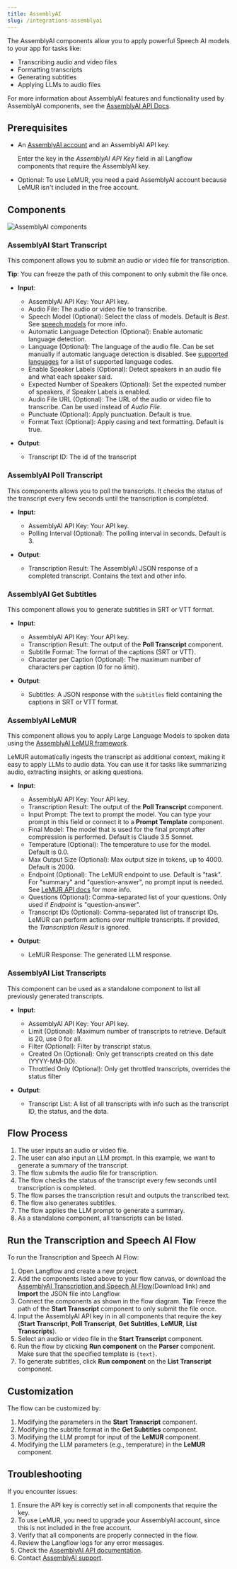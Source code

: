 ```yaml
---
title: AssemblyAI
slug: /integrations-assemblyai
---
```



The AssemblyAI components allow you to apply powerful Speech AI models to your app for tasks like:

- Transcribing audio and video files
- Formatting transcripts
- Generating subtitles
- Applying LLMs to audio files

For more information about AssemblyAI features and functionality used by AssemblyAI components, see the [AssemblyAI API Docs](https://www.assemblyai.com/docs).

## Prerequisites

* An [AssemblyAI account](https://www.assemblyai.com/dashboard/signup) and an AssemblyAI API key.

    Enter the key in the *AssemblyAI API Key* field in all Langflow components that require the AssemblyAI key.

* Optional: To use LeMUR, you need a paid AssemblyAI account because LeMUR isn't included in the free account.

## Components

![AssemblyAI components](./assemblyai-components.png)

### AssemblyAI Start Transcript

This component allows you to submit an audio or video file for transcription.

**Tip**: You can freeze the path of this component to only submit the file once.

- **Input**:
    - AssemblyAI API Key: Your API key.
    - Audio File: The audio or video file to transcribe.
    - Speech Model (Optional): Select the class of models. Default is *Best*. See [speech models](https://www.assemblyai.com/docs/speech-to-text/speech-recognition#select-the-speech-model-with-best-and-nano) for more info.
    - Automatic Language Detection (Optional): Enable automatic language detection.
    - Language (Optional): The language of the audio file. Can be set manually if automatic language detection is disabled.
            See [supported languages](https://www.assemblyai.com/docs/getting-started/supported-languages) for a list of supported language codes.
    - Enable Speaker Labels (Optional): Detect speakers in an audio file and what each speaker said.
    - Expected Number of Speakers (Optional): Set the expected number of speakers, if Speaker Labels is enabled.
    - Audio File URL (Optional): The URL of the audio or video file to transcribe. Can be used instead of *Audio File*.
    - Punctuate (Optional): Apply punctuation. Default is true.
    - Format Text (Optional): Apply casing and text formatting. Default is true.

- **Output**:
    - Transcript ID: The id of the transcript


### AssemblyAI Poll Transcript

This components allows you to poll the transcripts. It checks the status of the transcript every few seconds until the transcription is completed.

- **Input**:
    - AssemblyAI API Key: Your API key.
    - Polling Interval (Optional): The polling interval in seconds. Default is 3.

- **Output**:
    - Transcription Result: The AssemblyAI JSON response of a completed transcript. Contains the text and other info.


### AssemblyAI Get Subtitles

This component allows you to generate subtitles in SRT or VTT format.

- **Input**:
    - AssemblyAI API Key: Your API key.
    - Transcription Result: The output of the **Poll Transcript** component.
    - Subtitle Format: The format of the captions (SRT or VTT).
    - Character per Caption (Optional): The maximum number of characters per caption (0 for no limit).

- **Output**:
    - Subtitles: A JSON response with the `subtitles` field containing the captions in SRT or VTT format.


### AssemblyAI LeMUR

This component allows you to apply Large Language Models to spoken data using the [AssemblyAI LeMUR framework](https://www.assemblyai.com/docs/lemur).

LeMUR automatically ingests the transcript as additional context, making it easy to apply LLMs to audio data. You can use it for tasks like summarizing audio, extracting insights, or asking questions.

- **Input**:
    - AssemblyAI API Key: Your API key.
    - Transcription Result: The output of the **Poll Transcript** component.
    - Input Prompt: The text to prompt the model. You can type your prompt in this field or connect it to a **Prompt Template** component.
    - Final Model: The model that is used for the final prompt after compression is performed. Default is Claude 3.5 Sonnet.
    - Temperature (Optional): The temperature to use for the model. Default is 0.0.
    - Max Output Size (Optional): Max output size in tokens, up to 4000. Default is 2000.
    - Endpoint (Optional): The LeMUR endpoint to use. Default is "task". For "summary" and "question-answer", no prompt input is needed. See [LeMUR API docs](https://www.assemblyai.com/docs/api-reference/lemur/) for more info.
    - Questions (Optional): Comma-separated list of your questions. Only used if *Endpoint* is "question-answer".
    - Transcript IDs (Optional): Comma-separated list of transcript IDs. LeMUR can perform actions over multiple transcripts. If provided, the *Transcription Result* is ignored.

- **Output**:
    - LeMUR Response: The generated LLM response.

### AssemblyAI List Transcripts

This component can be used as a standalone component to list all previously generated transcripts.

- **Input**:
    - AssemblyAI API Key: Your API key.
    - Limit (Optional): Maximum number of transcripts to retrieve. Default is 20, use 0 for all.
    - Filter (Optional): Filter by transcript status.
    - Created On (Optional): Only get transcripts created on this date (YYYY-MM-DD).
    - Throttled Only (Optional): Only get throttled transcripts, overrides the status filter

- **Output**:
    - Transcript List: A list of all transcripts with info such as the transcript ID, the status, and the data.


## Flow Process

1. The user inputs an audio or video file.
2. The user can also input an LLM prompt. In this example, we want to generate a summary of the transcript.
3. The flow submits the audio file for transcription.
4. The flow checks the status of the transcript every few seconds until transcription is completed.
5. The flow parses the transcription result and outputs the transcribed text.
6. The flow also generates subtitles.
7. The flow applies the LLM prompt to generate a summary.
8. As a standalone component, all transcripts can be listed.

## Run the Transcription and Speech AI Flow

To run the Transcription and Speech AI Flow:

1. Open Langflow and create a new project.
2. Add the components listed above to your flow canvas, or download the [AssemblyAI Transcription and Speech AI Flow](./AssemblyAI_Flow.json)(Download link) and **Import** the JSON file into Langflow.
3. Connect the components as shown in the flow diagram. **Tip**: Freeze the path of the **Start Transcript** component to only submit the file once.
4. Input the AssemblyAI API key in in all components that require the key (**Start Transcript**, **Poll Transcript**, **Get Subtitles**, **LeMUR**, **List Transcripts**).
5. Select an audio or video file in the **Start Transcript** component.
6. Run the flow by clicking <Icon name="Play" aria-hidden="True" /> **Run component** on the **Parser** component. Make sure that the specified template is `{text}`.
7. To generate subtitles, click <Icon name="Play" aria-hidden="True" /> **Run component** on the **List Transcript** component.

## Customization

The flow can be customized by:

1. Modifying the parameters in the **Start Transcript** component.
2. Modifying the subtitle format in the **Get Subtitles** component.
3. Modifying the LLM prompt for input of the **LeMUR** component.
4. Modifying the LLM parameters (e.g., temperature) in the **LeMUR** component.

## Troubleshooting

If you encounter issues:

1. Ensure the API key is correctly set in all components that require the key.
2. To use LeMUR, you need to upgrade your AssemblyAI account, since this is not included in the free account.
3. Verify that all components are properly connected in the flow.
4. Review the Langflow logs for any error messages.
5. Check the [AssemblyAI API documentation](https://www.assemblyai.com/docs/).
6. Contact [AssemblyAI support](https://www.assemblyai.com/contact/support).
